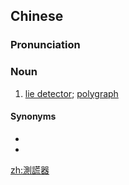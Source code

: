 {{also|测谎器}}
==Chinese==
{{zh-forms|s=测谎器|type=21}}
{{wikipedia|lang=zh}}

===Pronunciation===
{{zh-pron
|m=cèhuǎngqì
|c=caak1 fong1 hei3
|cat=n
}}

===Noun===
{{zh-noun}}

# [[lie detector]]; [[polygraph]]

====Synonyms====
* {{zh-l|測謊儀}}
* {{zh-l|測謊機}}

[[zh:測謊器]]